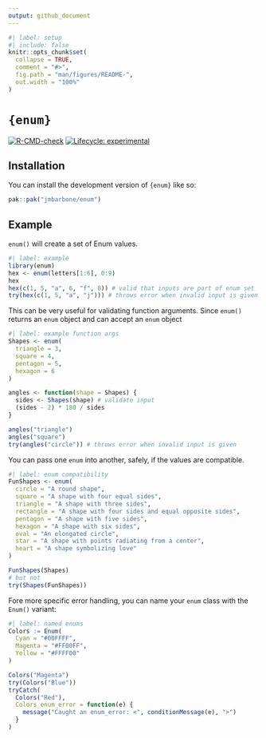 ```yaml
---
output: github_document
---
```


<!-- README.md is generated from README.Rmd. Please edit that file -->

```r
#| label: setup
#| include: false
knitr::opts_chunk$set(
  collapse = TRUE,
  comment = "#>",
  fig.path = "man/figures/README-",
  out.width = "100%"
)
```

# `{enum}`

<!-- badges: start -->
[![R-CMD-check](https://github.com/jmbarbone/enum/actions/workflows/R-CMD-check.yaml/badge.svg)](https://github.com/jmbarbone/enum/actions/workflows/R-CMD-check.yaml)
[![Lifecycle: experimental](https://img.shields.io/badge/lifecycle-experimental-orange.svg)](https://lifecycle.r-lib.org/articles/stages.html#experimental)
<!-- badges: end -->

## Installation

You can install the development version of `{enum}` like so:

``` r
pak::pak("jmbarbone/enum")
```

## Example

`enum()` will create a set of Enum values.

```r
#| label: example
library(enum)
hex <- enum(letters[1:6], 0:9)
hex
hex(c(1, 5, "a", 6, "f", 0)) # valid that inputs are part of enum set
try(hex(c(1, 5, "a", "j"))) # throws error when invalid input is given
```

This can be very useful for validating function arguments.
Since `enum()` returns an `enum` object and can accept an `enum` object

```r
#| label: example function args
Shapes <- enum(
  triangle = 3, 
  square = 4, 
  pentagon = 5, 
  hexagon = 6
)

angles <- function(shape = Shapes) {
  sides <- Shapes(shape) # validate input
  (sides - 2) * 180 / sides
}

angles("triangle")
angles("square")
try(angles("circle")) # throws error when invalid input is given
```

You can pass one `enum` into another, safely, if the values are compatible.

```r
#| label: enum compatibility
FunShapes <- enum(
  circle = "A round shape",
  square = "A shape with four equal sides",
  triangle = "A shape with three sides",
  rectangle = "A shape with four sides and equal opposite sides",
  pentagon = "A shape with five sides",
  hexagon = "A shape with six sides",
  oval = "An elongated circle",
  star = "A shape with points radiating from a center",
  heart = "A shape symbolizing love"
)

FunShapes(Shapes)
# but not
try(Shapes(FunShapes))
```

Fore more specific error handling, you can name your `enum` class with the `Enum()` variant:

```r
#| label: named enums
Colors := Enum(
  Cyan = "#00FFFF",
  Magenta = "#FF00FF",
  Yellow = "#FFFF00"
)

Colors("Magenta")
try(Colors("Blue"))
tryCatch(
  Colors("Red"),
  Colors_enum_error = function(e) {
    message("Caught an enum_error: <", conditionMessage(e), ">")
  }
)
```
